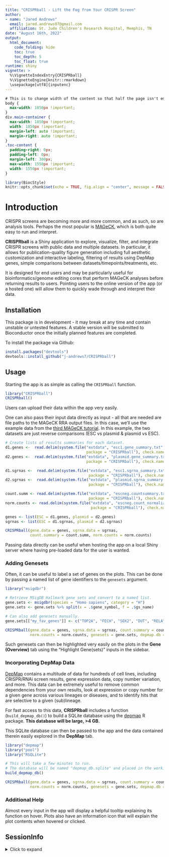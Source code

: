 ```yaml
---
title: "CRISPRball - Lift the Fog from Your CRISPR Screen"
author: 
- name: "Jared Andrews"
  email: jared.andrews07@gmail.com
  affiliation: St. Jude Children's Research Hospital, Memphis, TN
date: "August 16th, 2022"
output: 
  html_document:
    code_folding: hide
    toc: true
    toc_depth: 5
    toc_float: true	 
runtime: shiny
vignette: >
  %\VignetteIndexEntry{CRISPRball}
  %\VignetteEngine{knitr::rmarkdown}
  \usepackage[utf8]{inputenc}
---
```


```css
# This is to change width of the content so that half the page isn't empty as it is by default.
body {
  max-width: 1850px !important;
}
div.main-container {
  max-width: 1850px !important;
  width: 1850px !important;
  margin-left: auto !important;
  margin-right: auto !important;
}
.toc-content {
  padding-right: 0px;
  padding-left: 0px;
  margin-left: 300px;
  max-width: 1550px !important;
  width: 1550px !important;
}
```

```r
library(BiocStyle)
knitr::opts_chunk$set(echo = TRUE, fig.align = "center", message = FALSE, warning = FALSE)
```

# Introduction

CRISPR screens are becoming more and more common, and as such, so are 
analysis tools. Perhaps the most popular is [MAGeCK](https://sourceforge.net/projects/mageck/), 
which is both quite easy to run and interpret.

**CRISPRball** is a Shiny application to explore, visualize, filter, and 
integrate CRISPR screens with public data and multiple datasets. 
In particular, it allows for publication-quality figure generation 
including full aesthetic customization and interactive labeling, filtering 
of results using DepMap genes, simple comparisons between datasets/timepoints/treatments, etc.

It is designed for end users and may be particularly useful for 
bioinformatics/genome editing cores that perform MAGeCK analyses before 
returning results to users. Pointing users to the online version of the app 
(or a hosted one) will allow them to quickly wade through and interpret their data.

## Installation

This package is in development - it may break at any time and contain unstable 
or untested features. A stable version will be submitted to Bioconductor 
once the initially planned features are completed.

To install the package via Github:

```r
install.packages("devtools")
devtools::install_github("j-andrews7/CRISPRball")
```

## Usage

Starting the app is as simple as calling the `CRISPRball` function.

```r
library("CRISPRball")
CRISPRball()
```

Users can upload their data within the app very easily.

One can also pass their input data directly as input - all that are needed 
are file paths to the MAGeCK RRA output files. 
In this case, we'll use the example data from the 
[third MAGeCK tutorial](https://sourceforge.net/p/mageck/wiki/demo/#the-third-tutorial-going-through-a-public-crisprcas9-screening-dataset). 
In this example, the two datasets are just reverse comparisons (ESC vs plasmid & plasmid vs ESC).

```r
# Create lists of results summaries for each dataset.
d1.genes <-  read.delim(system.file("extdata", "esc1.gene_summary.txt", 
                                    package = "CRISPRball"), check.names = FALSE)
d2.genes <-  read.delim(system.file("extdata", "plasmid.gene_summary.txt", 
                                    package = "CRISPRball"), check.names = FALSE)

d1.sgrnas <-  read.delim(system.file("extdata", "esc1.sgrna_summary.txt", 
                                     package = "CRISPRball"), check.names = FALSE)
d2.sgrnas <-  read.delim(system.file("extdata", "plasmid.sgrna_summary.txt", 
                                     package = "CRISPRball"), check.names = FALSE)

count.summ <- read.delim(system.file("extdata", "escneg.countsummary.txt", 
                                     package = "CRISPRball"), check.names = FALSE)
norm.counts <- read.delim(system.file("extdata", "escneg.count_normalized.txt", 
                                      package = "CRISPRball"), check.names = FALSE)

genes <- list(ESC = d1.genes, plasmid = d2.genes)
sgrnas <- list(ESC = d1.sgrnas, plasmid = d2.sgrnas)

CRISPRball(gene.data = genes, sgrna.data = sgrnas, 
           count.summary = count.summ, norm.counts = norm.counts)
```

Passing data directly can be useful when hosting the app on a local Shiny server where 
having pre-loaded data for the user is wanted. 

### Adding Genesets

Often, it can be useful to label a set of genes on the plots. 
This can be done by passing a named list of gene identifiers to the `genesets` argument.

```r
library("msigdbr")

# Retrieve MSigDB Hallmark gene sets and convert to a named list.
gene.sets <- msigdbr(species = "Homo sapiens", category = "H")
gene.sets <- gene.sets %>% split(x = .$gene_symbol, f = .$gs_name)

# Can also add genesets manually.
gene.sets[["my_fav_genes"]] <- c("TOP2A", "FECH", "SOX2", "DUT", "RELA")

CRISPRball(gene.data = genes, sgrna.data = sgrnas, count.summary = count.summ, 
           norm.counts = norm.counts, genesets = gene.sets, depmap.db = "depmap_db.sqlite")
```

Such genesets can then be highlighted very easily on the plots in the **Gene (Overview)** 
tab using the "Highlight Gene(sets)" inputs in the sidebar.


### Incorporating DepMap Data

[DepMap](https://depmap.org/portal/) contains a multitude of data for hundreds of cell lines, 
including CRISPR/RNAi screen results, gene expression data, copy number variation, and more. 
This data can be extremely useful to remove common dependencies from your own results, look 
at expression or copy number for a given gene across various lineages or diseases, and to identify 
hits that are selective to a given (sub)lineage.

For fast access to this data, **CRISPRball** includes a function (`build_depmap_db()`) to build 
a SQLite database using the [depmap](https://bioconductor.org/packages/release/data/experiment/html/depmap.html) R package. 
**This database will be large, >4 GB.**

This SQLite database can then be passed to the app and the data 
contained therein easily explored in the **DepMap** tab.

```r
library("depmap")
library("pool")
library("RSQLite")

# This will take a few minutes to run.
# The database will be named "depmap_db.sqlite" and placed in the working directory.
build_depmap_db()

CRISPRball(gene.data = genes, sgrna.data = sgrnas, count.summary = count.summ, 
           norm.counts = norm.counts, genesets = gene.sets, depmap.db = "depmap_db.sqlite")
```

### Additional Help

Almost every input in the app will display a helpful tooltip 
explaining its function on hover. Plots also have an information 
icon that will explain the plot contents when hovered or clicked.

## SessionInfo

<details>

<summary>Click to expand</summary>

```r
sessionInfo()
```

</details>
